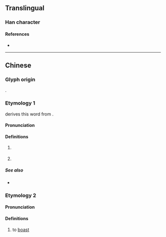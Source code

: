 {{character info}}
==Translingual==

===Han character===
{{Han char|rn=30|rad=口|as=18|sn=21|four=|canj=RTOX|ids=⿰口舊}}

====References====
* {{Han ref|kx=0214.280|hdz=10705.150|uh=56BF|ud=22207}}

----

==Chinese==

===Glyph origin===
{{Han compound|口|舊|ls=psc|c1=s|c2=p|t1=mouth; vernacular}}.

===Etymology 1===
{{zh-forms|alt=𫩥-nonstandard simplified,舊,䊆,倃}}

{{zh-ref|Bai (1980)}} derives this word from {{ltc-l|䊆}}.

{{etystub|zh}}

====Pronunciation====
{{zh-pron
|c=gau6
|c-t=gau5
|cat=cls
}}

====Definitions====
{{zh-hanzi}}

# {{lb|zh|Cantonese}} {{zh-classifier|pieces or chunks|cat=y}}
#: {{zh-x|一 嚿 泥|a '''clod''' of earth|C}}
#: {{zh-x|呢{nei1} 嚿 肉|this '''piece''' of meat|C}}
# {{lb|zh|Cantonese|colloquial}} {{zh-classifier|money|t=[[hundred]] [[dollar]]s/[[yuan]]}}
#: {{zh-x|三 嚿 水|three '''hundred bucks'''|C}}
#: {{zh-x|呢{nei1}度 食 餐 晏 都 要 幾 嚿 㗎。|Lunch costs a few '''hundred''' here.|C}}

=====See also=====
* {{zh-l|塊}}

===Etymology 2===
{{zh-forms|alt=𫩥-nonstandard simplified}}
{{rfe|zh|正字通 says it's the same as [[嚄]]}}

====Pronunciation====
{{zh-pron
|m=huò
|cat=v
}}

====Definitions====
{{zh-hanzi}}

# {{zh-hg}} to [[boast]]